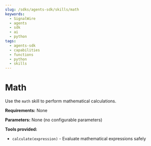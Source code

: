 ```yaml
---
slug: /sdks/agents-sdk/skills/math
keywords:
  - SignalWire
  - agents
  - sdk
  - ai
  - python
tags:
  - agents-sdk
  - capabilities
  - functions
  - python
  - skills
---
```


# Math

Use the `math` skill to perform mathematical calculations.

**Requirements:** None

**Parameters:** None (no configurable parameters)

**Tools provided:**
- `calculate(expression)` - Evaluate mathematical expressions safely
